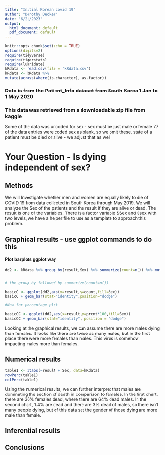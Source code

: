 ```yaml
---
title: "Initial Korean covid 19"
author: "Dorothy Decker"
date: "6/21/2023"
output:
  html_document: default
  pdf_document: default
---
```


```r
knitr::opts_chunk$set(echo = TRUE)
options(digits=2)
require(tidyverse)
require(tigerstats)
require(lubridate)
kRdata <- read.csv(file = 'kRdata.csv')
kRdata <- kRdata %>%
mutate(across(where(is.character), as.factor))

```
### Data is from the Patient_Info dataset from South Korea 1 Jan to 1 May 2020
### This data was retrieved from a downloadable zip file from kaggle

Some of the data was uncoded for sex - sex must be just male or female
77 of the data entries were coded sex  as blank, so we omit these.
state of a patient must be died or alive - we adjust that as well   
  
# Your Question - Is dying independent of sex?


## Methods

We will Investigate whether men and women are equally likely to die of COVID 19 from data collected in South Korea through May 2019. We will analyze the Sex of the patients and the result if they are alive or dead. The result is one of the variables. There is a factor variable $Sex and $sex with two levels, we have a helper file to use as a template to approach this problem. 




## Graphical results - use ggplot commands to do this  



#### Plot barplots ggplot way

```r
dd2 <- kRdata %>% group_by(result,Sex) %>% summarize(count=n()) %>% mutate(prcnt=count/sum(count))


# the group_by followed by summarize(count=n())

basicC <- ggplot(dd2,aes(x=result,y=count,fill=Sex))
basicC + geom_bar(stat="identity",position="dodge")

#Now for percentage plot

basicCC <- ggplot(dd2,aes(x=result,y=prcnt*100,fill=Sex)) 
basicCC + geom_bar(stat="identity", position = "dodge")
```
  
Looking at the graphical results, we can assume there are more males dying than females. It looks like there are twice as many males, but in the first place there were more females than males. This virus is somehow impacting males more than females. 




  
## Numerical results

```r
table1 <- xtabs(~result + Sex, data=kRdata)
rowPerc(table1)
colPerc(table1)
```

Using the numerical results, we can further interpret that males are dominating the section of death in comparison to females. In the first chart, there are 36% females dead, where there are 64% dead males. In the second chart, 1.4% are dead and there are 3% dead of males, so there isn't many people dying, but of this data set the gender of those dying are more male than female.


## Inferential results 




## Conclusions

